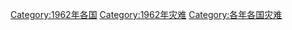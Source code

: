 [[Category:1962年各国|Category:1962年各国]]
[[Category:1962年灾难|Category:1962年灾难]]
[[Category:各年各国灾难|Category:各年各国灾难]]